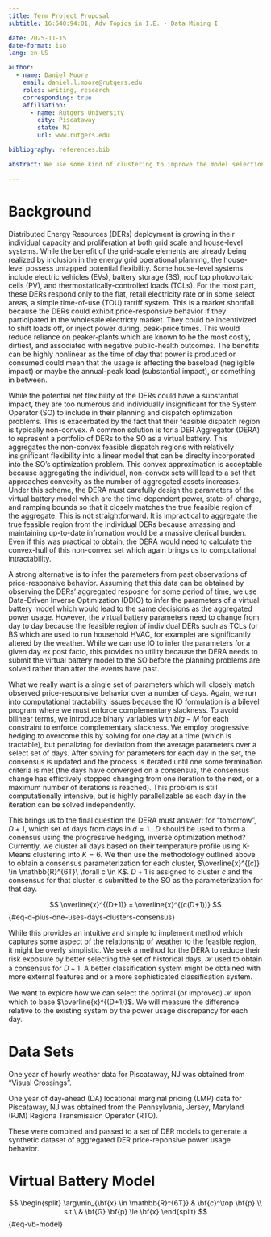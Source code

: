 ```yaml
---
title: Term Project Proposal
subtitle: 16:540:94:01, Adv Topics in I.E. - Data Mining I

date: 2025-11-15
date-format: iso
lang: en-US

author:
  - name: Daniel Moore
    email: daniel.l.moore@rutgers.edu
    roles: writing, research
    corresponding: true
    affiliation: 
      - name: Rutgers University
        city: Piscataway
        state: NJ
        url: www.rutgers.edu

bibliography: references.bib  

abstract: We use some kind of clustering to improve the model selection for the inclusion of aggregated DERs in the SO's optimizaiton problems.

---
```


# Background

Distributed Energy Resources (DERs) deployment is growing in their individual capacity and proliferation at both grid scale and house-level systems. While the benefit of the grid-scale elements are already being realized by inclusion in the energy grid operational planning, the house-level possess untapped potential flexibility.  Some house-level systems include electric vehicles (EVs), battery storage (BS), roof top photovoltaic cells (PV), and thermostatically-controlled loads (TCLs). For the most part, these DERs respond only to the flat, retail electricity rate or in some select areas, a simple time-of-use (TOU) tarriff system. This is a market shortfall because the DERs could exhibit price-responsive behavior if they participated in the wholesale electricty market. They could be incentivized to shift loads off, or inject power during, peak-price times. This would reduce reliance on peaker-plants which are known to be the most costly, dirtiest, and associated with negative public-health outcomes. The benefits can be highly nonlinear as the time of day that power is produced or consumed could mean that the usage is effecting the baseload (negligible impact) or maybe the annual-peak load (substantial impact), or something in between.

While the potential net flexibility of the DERs could have a substantial impact, they are too numerous and individually insignificant for the System Operator (SO) to include in their planning and dispatch optimization problems. This is exacerbated by the fact that their feasible dispatch region is typically non-convex. A common solution is for a DER Aggregator (DERA) to represent a portfolio of DERs to the SO as a virtual battery. This aggregates the non-convex feasible dispatch regions with relatively insignificant flexibility into a linear model that can be direclty incorporated into the SO's optimization problem. This convex approximation is acceptable because aggregating the individual, non-convex sets will lead to a set that approaches convexity as the number of aggregated assets increases. Under this scheme, the DERA must carefully design the parameters of the virtual battery model which are the time-dependent power, state-of-charge, and ramping bounds so that it closely matches the true feasible region of the aggregate. This is not straightforward. It is impractical to aggregate the true feasible region from the individual DERs because amassing and maintaining up-to-date infromation would be a massive clerical burden. Even if this was practical to obtain, the DERA would need to calculate the convex-hull of this non-convex set which again brings us to computational intractability.

A strong alternative is to infer the parameters from past observations of price-responsive behavior. Assuming that this data can be obtained by observing the DERs' aggregated resposne for some period of time, we use Data-Driven Inverse Optimization (DDIO) to infer the parameters of a virtual battery model which would lead to the same decisions as the aggregated power usage. However, the virtual battery parameters need to change from day to day because the feasible region of individual DERs such as TCLs (or BS which are used to run household HVAC, for example) are significantly altered by the weather. While we can use IO to infer the parameters for a given day ex post facto, this provides no utility because the DERA needs to submit the virtual battery model to the SO before the planning problems are solved rather than after the events have past.

What we really want is a single set of parameters which will closely match observed price-responsive behavior over a number of days. Again, we run into computational tractability issues because the IO formulation is a bilevel program where we must enforce complementary slackness. To avoid bilinear terms, we introduce binary variables with $big-M$ for each constraint to enforce complementary slackness. We employ progressive hedging to overcome this by solving for one day at a time (which is tractable), but penalizing for deviation from the average parameters over a select set of days. After solving for parameters for each day in the set, the consensus is updated and the process is iterated until one some termination criteria is met (the days have converged on a consensus, the consensus change has effictively stopped changing from one iteration to the next, or a maximum number of iterations is reached). This problem is still computationally intensive, but is highly parallelizable as each day in the iteration can be solved independently.

This brings us to the final question the DERA must answer: for "tomorrow", $D+1$, which set of days from days in $d=1 \ldots D$ should be used to form a conensus using the progressive hedging, inverse optimization method? Currently, we cluster all days based on their temperature profile using K-Means clustering into $K=6$. We then use the methodology outlined above to obtain a consensus parameterization for each cluster, $\overline{x}^{(c)} \in \mathbb{R}^{6T}\ \forall c \in K$. $D+1$ is assigned to cluster $c$ and the consensus for that cluster is submitted to the SO as the parameterization for that day.

$$
\overline{x}^{(D+1)} = \overline{x}^{(c(D+1))}
$$ {#eq-d-plus-one-uses-days-clusters-consensus}

While this provides an intuitive and simple to implement method which captures some aspect of the relationship of weather to the feasible region, it might be overly simplistic. We seek a method for the DERA to reduce their risk exposure by better selecting the set of historical days, $\mathcal{H}$ used to obtain a consensus for $D+1$. A better classification system might be obtained with more external features and or a more sophisticated classification system.

We want to explore how we can select the optimal (or improved) $\mathcal{H}$ upon which to base $\overline{x}^{(D+1)}$. We will measure the difference relative to the existing system by the power usage discrepancy for each day.

# Data Sets

One year of hourly weather data for Piscataway, NJ was obtained from "Visual Crossings".

One year of day-ahead (DA) locational marginal pricing (LMP) data for Piscataway, NJ was obtained from the Pennsylvania, Jersey, Maryland (PJM) Regiona Transmission Operator (RTO).

These were combined and passed to a set of DER models to generate a synthetic dataset of aggregated DER price-reponsive power usage behavior.

# Virtual Battery Model

$$
\begin{split}
\arg\min_{\bf{x} \in \mathbb{R}^{6T}} & \bf{c}^\top \bf{p} \\
s.t.\ & \bf{G} \bf{p} \le \bf{x}
\end{split}
$$ {#eq-vb-model}